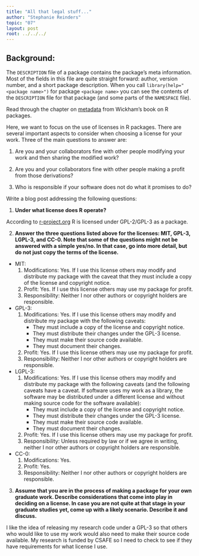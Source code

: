 ```yaml
---
title: "All that legal stuff..."
author: "Stephanie Reinders"
topic: "07"
layout: post
root: ../../../
---
```


## Background:

The `DESCRIPTION` file of a package contains the package's meta information. Most of the fields in this file are quite straight forward: author, version number, and a short package description. When you call `library(help="<package name>")` for  package `<package name>` you can see the contents of the `DESCRIPTION` file for that package (and some parts of the `NAMESPACE` file).

Read through the chapter on [metadata](http://r-pkgs.had.co.nz/description.html) from Wickham's book on R packages. 

Here, we want to focus on the use of licenses in R packages.
There are several important aspects to consider when choosing a license for your work. 
Three of the main questions to answer are: 

1. Are you and your collaborators fine with other people modifying your work and then sharing the modified work?

2. Are you and your collaborators fine with other people making a profit from those derivations?

3. Who is responsible if your software does not do what it promises to do?


Write a blog post addressing the following questions: 

1. **Under what license does R operate?**

According to [r-project.org](https://www.r-project.org/Licenses/) R is licensed under GPL-2/GPL-3 as a package.

2. **Answer the three questions listed above for the licenses: MIT, GPL-3,  LGPL-3, and CC-0. Note that some of the questions might not be answered with a simple yes/no. In that case, go into more detail, but do not just copy the terms of the license.**

- MIT:
    1. Modifications: Yes. If I use this license others may modify and distribute my package with the caveat that they must include a copy of the license and copyright notice.
    2. Profit: Yes. If I use this license others may use my package for profit.
    3. Responsibility: Neither I nor other authors or copyright holders are responsible.
- GPL-3:
    1. Modifications: Yes. If I use this license others may modify and distribute my package with the following caveats:
        - They must include a copy of the license and copyright notice.
        - They must distribute their changes under the GPL-3 license.
        - They must make their source code available.
        - They must document their changes.
    2. Profit: Yes. If I use this license others may use my package for profit.
    3. Responsibility: Neither I nor other authors or copyright holders are responsible.
- LGPL-3:
    1. Modifications: Yes. If I use this license others may modify and distribute my package with the following caveats (and the following caveats have a caveat. If software uses my work as a library, the software may be distributed under a different license and without making source code for the software available):
        - They must include a copy of the license and copyright notice.
        - They must distribute their changes under the GPL-3 license.
        - They must make their source code available.
        - They must document their changes.
    2. Profit: Yes. If I use this license others may use my package for profit.
    3. Responsibility: Unless required by law or if we agree in writing, neither I nor other authors or copyright holders are responsible.
- CC-0: 
    1. Modifications: Yes.
    2. Profit: Yes.
    3. Responsibility: Neither I nor other authors or copyright holders are responsible.


3. **Assume that you are in the process of making a package for your own graduate work. Describe considerations that come into play in deciding on a license. In case you are not quite at that stage in your graduate studies yet, come up with a likely scenario. Describe it and discuss.**

I like the idea of releasing my research code under a GPL-3 so that others who would like to use my work would also need to make their source code available. My research is funded by CSAFE so I need to check to see if they have requirements for what license I use.
